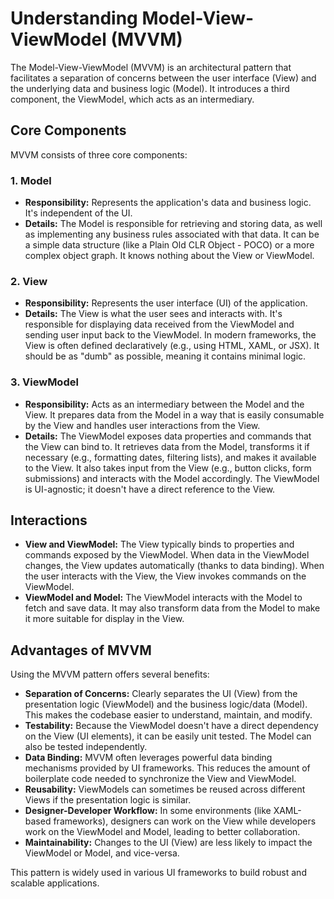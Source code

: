 # Understanding Model-View-ViewModel (MVVM)

The Model-View-ViewModel (MVVM) is an architectural pattern that facilitates a separation of concerns between the user interface (View) and the underlying data and business logic (Model). It introduces a third component, the ViewModel, which acts as an intermediary.

## Core Components

MVVM consists of three core components:

### 1. Model
*   **Responsibility:** Represents the application's data and business logic. It's independent of the UI.
*   **Details:** The Model is responsible for retrieving and storing data, as well as implementing any business rules associated with that data. It can be a simple data structure (like a Plain Old CLR Object - POCO) or a more complex object graph. It knows nothing about the View or ViewModel.

### 2. View
*   **Responsibility:** Represents the user interface (UI) of the application.
*   **Details:** The View is what the user sees and interacts with. It's responsible for displaying data received from the ViewModel and sending user input back to the ViewModel. In modern frameworks, the View is often defined declaratively (e.g., using HTML, XAML, or JSX). It should be as "dumb" as possible, meaning it contains minimal logic.

### 3. ViewModel
*   **Responsibility:** Acts as an intermediary between the Model and the View. It prepares data from the Model in a way that is easily consumable by the View and handles user interactions from the View.
*   **Details:** The ViewModel exposes data properties and commands that the View can bind to. It retrieves data from the Model, transforms it if necessary (e.g., formatting dates, filtering lists), and makes it available to the View. It also takes input from the View (e.g., button clicks, form submissions) and interacts with the Model accordingly. The ViewModel is UI-agnostic; it doesn't have a direct reference to the View.

## Interactions

*   **View and ViewModel:** The View typically binds to properties and commands exposed by the ViewModel. When data in the ViewModel changes, the View updates automatically (thanks to data binding). When the user interacts with the View, the View invokes commands on the ViewModel.
*   **ViewModel and Model:** The ViewModel interacts with the Model to fetch and save data. It may also transform data from the Model to make it more suitable for display in the View.

## Advantages of MVVM

Using the MVVM pattern offers several benefits:

*   **Separation of Concerns:** Clearly separates the UI (View) from the presentation logic (ViewModel) and the business logic/data (Model). This makes the codebase easier to understand, maintain, and modify.
*   **Testability:** Because the ViewModel doesn't have a direct dependency on the View (UI elements), it can be easily unit tested. The Model can also be tested independently.
*   **Data Binding:** MVVM often leverages powerful data binding mechanisms provided by UI frameworks. This reduces the amount of boilerplate code needed to synchronize the View and ViewModel.
*   **Reusability:** ViewModels can sometimes be reused across different Views if the presentation logic is similar.
*   **Designer-Developer Workflow:** In some environments (like XAML-based frameworks), designers can work on the View while developers work on the ViewModel and Model, leading to better collaboration.
*   **Maintainability:** Changes to the UI (View) are less likely to impact the ViewModel or Model, and vice-versa.

This pattern is widely used in various UI frameworks to build robust and scalable applications.
